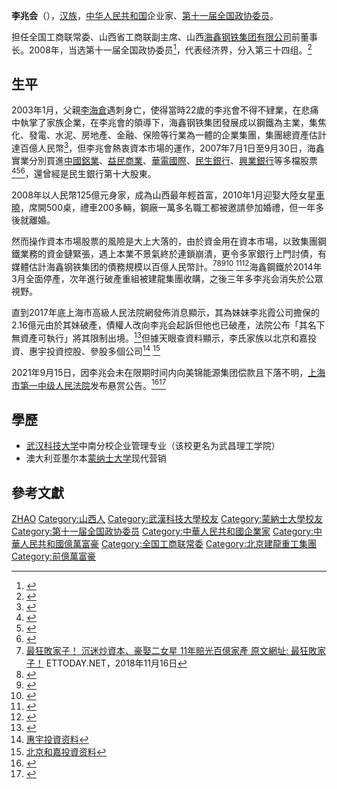 '''李兆会'''（{{bd|1981年||}}），[[汉族|汉族]]，[[中华人民共和国|中华人民共和国]]企业家、[[第十一届全国政协委员|第十一届全国政协委员]]。

担任全国工商联常委、山西省工商联副主席、山西[[海鑫钢铁集团有限公司|海鑫钢铁集团有限公司]]前董事长。2008年，当选第十一届全国政协委员<ref>{{cite news|title=第十一届全国政协委员名单|url=http://www.indaa.com.cn/zt/2009qglh/zxzs/200903/t20090303_127573.html|accessdate=2013-04-09|newspaper=新华社北京1月25日电 中国人民政治协商会议第十一届全国委员会委员名单(共2237人，2008年1月25日政协第十届全国委员会常务委员会第二十次会议通过)|date=2008年1月25日|deadurl=yes|archiveurl=https://web.archive.org/web/20130928014403/http://www.indaa.com.cn/zt/2009qglh/zxzs/200903/t20090303_127573.html|archivedate=2013年9月28日|df=}}</ref>，代表经济界，分入第三十四组。<ref>{{cite news|title=全国政协信息-李兆会|url=http://www.cppcc.gov.cn/CMS/wylibary/showJcwyxtInfoWylibary.action?tabJcwyxt.guid=11W0012120&wytype=wjwy|accessdate=2013-04-11|newspaper=全国政协委员会|archive-date=2019-06-08|archive-url=https://web.archive.org/web/20190608033900/http://www.cppcc.gov.cn/CMS/wylibary/showJcwyxtInfoWylibary.action?tabJcwyxt.guid=11W0012120&wytype=wjwy|dead-url=no}}</ref>

== 生平 ==
2003年1月，父親[[李海倉|李海倉]]遇刺身亡，使得當時22歲的李兆會不得不肄業，在悲痛中執掌了家族企業，在李兆會的領導下，海鑫钢铁集团發展成以鋼鐵為主業，集焦化、發電、水泥、房地產、金融、保險等行業為一體的企業集團，集團總資產估計達百億人民幣<ref>{{Cite web |url=http://www.highseegroup.com/ |title=海鑫钢铁集团 |access-date=2014-05-17 |archive-date=2020-03-03 |archive-url=https://web.archive.org/web/20200303070841/http://www.highseegroup.com/ |dead-url=no }}</ref>，但李兆會熱衷資本市場的運作，2007年7月1日至9月30日，海鑫實業分別買進[[中國鋁業|中國鋁業]]、[[益民商業|益民商業]]、[[華電國際|華電國際]]、[[民生銀行|民生銀行]]、[[興業銀行|興業銀行]]等多檔股票<ref>{{Cite web |url=http://finance.sina.com.cn/chanjing/gsnews/20140503/010818988100.shtml |title=海鑫没落被指早有伏笔：李兆会热衷资本拖累发展 |access-date=2014-05-19 |archive-date=2019-06-05 |archive-url=https://web.archive.org/web/20190605232250/http://finance.sina.com.cn/chanjing/gsnews/20140503/010818988100.shtml |dead-url=no }}</ref><ref>{{Cite web |url=http://www.forbeschina.com/review/billionaires/home/105849.shtml |title=李兆会 |access-date=2014-05-19 |archive-url=https://web.archive.org/web/20140519112716/http://www.forbeschina.com/review/billionaires/home/105849.shtml |archive-date=2014-05-19 |dead-url=yes }}</ref><ref>{{Cite web |url=http://finance.takungpao.com.hk/gscy/q/2014/0325/2378276.html |title=海鑫鋼鐵「熄爐」背後：家族企業接班人醉心資本運作 |access-date=2014-05-19 |archive-date=2018-09-21 |archive-url=https://web.archive.org/web/20180921115017/http://finance.takungpao.com.hk/gscy/q/2014/0325/2378276.html |dead-url=no }}</ref>，還曾經是民生銀行第十大股東。

2008年以人民幣125億元身家，成為山西最年輕首富，2010年1月迎娶大陸女星[[車曉|車曉]]，席開500桌，禮車200多輛，鋼廠一萬多名職工都被邀請參加婚禮，但一年多後就離婚。

然而操作資本市場股票的風險是大上大落的，由於資金用在資本市場，以致集團鋼鐵業務的資金鏈緊張，遇上本業不景氣終於連鎖崩潰，更令多家銀行上門討債，有媒體估計海鑫钢铁集团的債務規模以百億人民幣計。<REF>
[https://finance.ettoday.net/news/1306509#ixzz78l85x9Mp 最狂敗家子！ 沉迷炒資本、豪娶二女星 11年賠光百億家產 原文網址: 最狂敗家子！] {{Wayback|url=https://finance.ettoday.net/news/1306509#ixzz78l85x9Mp |date=20211009021407 }}ETTODAY.NET，2018年11月16日
</REF><ref>{{Cite web |url=http://finance.sina.com.cn/chanjing/sdbd/20140414/072118786483.shtml |title=海鑫钢铁成李兆会游戏提款机:负债百亿沦为空壳 |access-date=2014-05-19 |archive-date=2019-06-08 |archive-url=https://web.archive.org/web/20190608094813/http://finance.sina.com.cn/chanjing/sdbd/20140414/072118786483.shtml |dead-url=no }}</ref><ref>{{Cite web |url=http://finance.sina.com.cn/leadership/20120524/102812137018.shtml |title=海鑫钢铁李兆会接班十年：山西豪门盛极而衰 |access-date=2014-05-24 |archive-date=2019-06-02 |archive-url=https://web.archive.org/web/20190602141707/http://finance.sina.com.cn/leadership/20120524/102812137018.shtml |dead-url=no }}</ref><ref>{{Cite web |url=http://finance.sina.com.cn/chanjing/gsnews/20140523/232419211145.shtml |title=海鑫钢铁不让外人插手自家人也未输血 或真要破产 |access-date=2014-05-24 |archive-date=2019-06-08 |archive-url=https://web.archive.org/web/20190608094810/http://finance.sina.com.cn/chanjing/gsnews/20140523/232419211145.shtml |dead-url=no }}</ref>
<ref>{{Cite web |url=http://big5.chinairn.com/news/20140331/14150474.html |title=海鑫鋼鐵債務危機升級 李兆會遭起訴 |access-date=2014-05-25 |archive-url=https://web.archive.org/web/20140606221628/http://big5.chinairn.com/news/20140331/14150474.html |archive-date=2014-06-06 |dead-url=yes }}</ref><ref>{{Cite web |url=http://roll.sohu.com/20140529/n400175182.shtml |title=李兆会现身 |access-date=2014-06-04 |archive-date=2019-06-10 |archive-url=https://web.archive.org/web/20190610151410/http://roll.sohu.com/20140529/n400175182.shtml |dead-url=no }}</ref>海鑫鋼鐵於2014年3月全面停產，次年進行破產重組被建龍集團收購，之後三年多李兆会消失於公眾視野。

直到2017年底上海市高級人民法院網發佈消息顯示，其為妹妹李兆霞公司擔保的2.16億元由於其妹破產，債權人改向李兆会起訴但他也已破產，法院公布「其名下無資產可執行」將其限制出境。<ref>{{Cite web |url=http://www.chinatimes.com/realtimenews/20171206003695-260402 |title=首富5年敗光家產 |access-date=2018-01-01 |archive-date=2019-06-14 |archive-url=https://web.archive.org/web/20190614082449/https://www.chinatimes.com/realtimenews/20171206003695-260402 |dead-url=no }}</ref>但據天眼查資料顯示，李氏家族以北京和嘉投資、惠宇投資控股、參股多個公司<ref> [https://m.tianyancha.com/company/15657736 惠宇投資资料]</ref> <ref> [https://m.tianyancha.com/company/11805829 北京和嘉投資资料]</ref>

2021年9月15日，因李兆会未在限期时间内向美锦能源集团偿款且下落不明，[[上海市第一中级人民法院|上海市第一中级人民法院]]发布悬赏公告。<ref>{{Cite web|title=上海法院悬赏2100万抓山西前首富|url=https://www.zaobao.com.sg/realtime/china/story20210917-1194456|access-date=2021-09-17|date=2021-09-17|work=[[联合早报|联合早报]]|archive-date=2021-09-24|archive-url=https://web.archive.org/web/20210924004216/https://www.zaobao.com.sg/realtime/china/story20210917-1194456|dead-url=no}}</ref><ref>{{Cite web|title=最高2100万，上海一中院发布执行悬赏公告，涉前山西首富李兆会|url=https://static.cdsb.com/micropub/Articles/202109/752ea7db534f31dea0778a552465507a.html|access-date=2021-09-17|author=俞瑶|date=2021-09-15|coauthors=余冬梅|work=[[红星新闻|红星新闻]]|archive-date=2021-09-17|archive-url=https://web.archive.org/web/20210917053817/https://static.cdsb.com/micropub/Articles/202109/752ea7db534f31dea0778a552465507a.html|dead-url=no}}</ref>

== 學歷 ==
* [[武汉科技大学|武汉科技大学]]中南分校企业管理专业（该校更名为武昌理工学院）
* 澳大利亚墨尔本[[蒙纳士大学|蒙纳士大学]]现代营销

== 參考文獻 ==
{{reflist|25em}}

{{中华全国工商业联合会第十届执行委员会}}

{{Authority control}}
{{DEFAULTSORT:Li李}}
[[Category:李姓|ZHAO]]
[[Category:山西人|Category:山西人]]
[[Category:武漢科技大學校友|Category:武漢科技大學校友]]
[[Category:蒙納士大學校友|Category:蒙納士大學校友]]
[[Category:第十一届全国政协委员|Category:第十一届全国政协委员]]
[[Category:中華人民共和國企業家|Category:中華人民共和國企業家]]
[[Category:中華人民共和國億萬富豪|Category:中華人民共和國億萬富豪]]
[[Category:全国工商联常委|Category:全国工商联常委]]
[[Category:北京建龍重工集團|Category:北京建龍重工集團]]
[[Category:前億萬富豪|Category:前億萬富豪]]